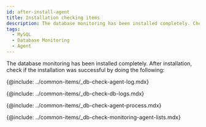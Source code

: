```yaml
---
id: after-install-agent
title: Installation checking items
description: The database monitoring has been installed completely. Check the checklist after installation.
tags:
  - MySQL
  - Database Monitoring
  - Agent
---
```


The database monitoring has been installed completely. After installation, check if the installation was successful by doing the following:

<!-- 에이전트 설치 점검-->

{@include: ../common-items/_db-check-agent-log.mdx} 

<!-- 로그 확인하기-->

{@include: ../common-items/_db-check-db-logs.mdx}

<!-- 에이전트 프로세스 확인하기-->

{@include: ../common-items/_db-check-agent-process.mdx}

<!-- 모니터링 확인하기-->

{@include: ../common-items/_db-check-monitoring-agent-lists.mdx} 

